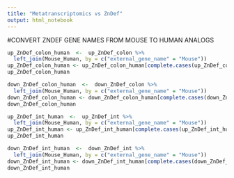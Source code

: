 ```yaml
---
title: "Metatranscriptomics vs ZnDef"
output: html_notebook
---
```


#CONVERT ZNDEF GENE NAMES FROM MOUSE TO HUMAN ANALOGS 
```r


up_ZnDef_colon_human  <-  up_ZnDef_colon %>%
  left_join(Mouse_Human, by = c("external_gene_name" = "Mouse")) 
up_ZnDef_colon_human <- up_ZnDef_colon_human[complete.cases(up_ZnDef_colon_human$Human), ]
up_ZnDef_colon_human

down_ZnDef_colon_human  <-  down_ZnDef_colon %>%
  left_join(Mouse_Human, by = c("external_gene_name" = "Mouse")) 
down_ZnDef_colon_human <- down_ZnDef_colon_human[complete.cases(down_ZnDef_colon_human$Human), ]
down_ZnDef_colon_human

up_ZnDef_int_human  <-  up_ZnDef_int %>%
  left_join(Mouse_Human, by = c("external_gene_name" = "Mouse")) 
up_ZnDef_int_human <- up_ZnDef_int_human[complete.cases(up_ZnDef_int_human$Human), ]
up_ZnDef_int_human

down_ZnDef_int_human  <-  down_ZnDef_int %>%
  left_join(Mouse_Human, by = c("external_gene_name" = "Mouse")) 
down_ZnDef_int_human <- down_ZnDef_int_human[complete.cases(down_ZnDef_int_human$Human), ]
down_ZnDef_int_human

```